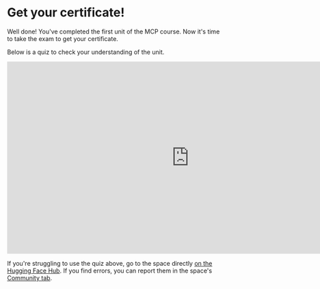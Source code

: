 # Get your certificate!

Well done! You've completed the first unit of the MCP course. Now it's time to take the exam to get your certificate.

Below is a quiz to check your understanding of the unit. 

<iframe
	src="https://mcp-course-unit-1-quiz.hf.space"
	frameborder="0"
	width="850"
	height="450"
></iframe>

<Tip>

If you're struggling to use the quiz above, go to the space directly [on the Hugging Face Hub](https://huggingface.co/spaces/mcp-course/unit_1_quiz). If you find errors, you can report them in the space's [Community tab](https://huggingface.co/spaces/mcp-course/unit_1_quiz/discussions).

</Tip>


